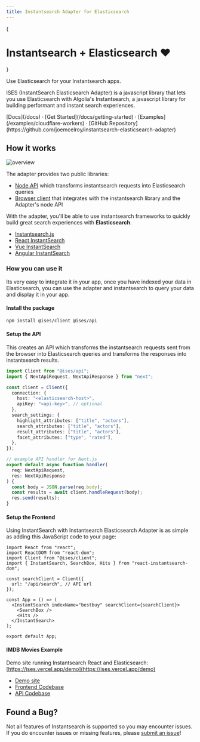 ```yaml
---
title: Instantsearch Adapter for Elasticsearch
---
```



{<h1 className="text-center font-extrabold md:text-5xl mt-8">Instantsearch + Elasticsearch ❤️</h1>}

<Bleed>
  <div className="mx-auto max-w-full w-[880px] text-center px-4 mb-10">
    <p className="text-xl mb-2 text-gray-400 md:!text-2xl">
      Use Elasticsearch for your Instantsearch apps.
    </p>
  </div>
</Bleed>

<p className="text-center">
  ISES (InstantSearch Elasticsearch Adapter) is a javascript library that lets
  you use Elasticsearch with Algolia's Instantsearch, a javascript library for
  building performant and instant search experiences.
</p>

<div className="mt-6 mb-20 text-center">
  [Docs](/docs) · [Get Started](/docs/getting-started) ·
  [Examples](/examples/cloudflare-workers) · [GitHub
  Repository](https://github.com/joemcelroy/instantsearch-elasticsearch-adapter)
</div>

## How it works

![overview](../public/ises-overview.png)

The adapter provides two public libraries:

- [Node API](./reference/api) which transforms instantsearch requests into Elasticsearch queries
- [Browser client](./reference/client) that integrates with the instantsearch library and the Adapter's node API

With the adapter, you'll be able to use instantsearch frameworks to quickly build great search experiences with **Elasticsearch**.

- [Instantsearch.js](https://github.com/algolia/instantsearch.js)
- [React InstantSearch](https://github.com/algolia/react-instantsearch)
- [Vue InstantSearch](https://github.com/algolia/vue-instantsearch)
- [Angular InstantSearch](https://github.com/algolia/angular-instantsearch)

### How you can use it

Its very easy to integrate it in your app, once you have indexed your data in Elasticsearch, you can use the adapter and instantsearch to query your data and display it in your app.

#### Install the package

```bash
npm install @ises/client @ises/api
```

#### Setup the API

This creates an API which transforms the instantsearch requests sent from the browser into Elasticsearch queries and transforms the responses into instantsearch results.

```ts
import Client from "@ises/api";
import { NextApiRequest, NextApiResponse } from "next";

const client = Client({
  connection: {
    host: "<elasticsearch-host>",
    apiKey: "<api-key>", // optional
  },
  search_settings: {
    highlight_attributes: ["title", "actors"],
    search_attributes: ["title", "actors"],
    result_attributes: ["title", "actors"],
    facet_attributes: ["type", "rated"],
  },
});

// example API handler for Next.js
export default async function handler(
  req: NextApiRequest,
  res: NextApiResponse
) {
  const body = JSON.parse(req.body);
  const results = await client.handleRequest(body);
  res.send(results);
}
```

#### Setup the Frontend

Using InstantSearch with Instantsearch Elasticsearch Adapter is as simple as adding this JavaScript code to your page:

```tsx
import React from "react";
import ReactDOM from "react-dom";
import Client from "@ises/client";
import { InstantSearch, SearchBox, Hits } from "react-instantsearch-dom";

const searchClient = Client({
  url: "/api/search", // API url
});

const App = () => (
  <InstantSearch indexName="bestbuy" searchClient={searchClient}>
    <SearchBox />
    <Hits />
  </InstantSearch>
);

export default App;
```

#### IMDB Movies Example

Demo site running Instantsearch React and Elasticsearch: [https://ises.vercel.app/demo](https://ises.vercel.app/demo)

- [Demo site](/demo)
- [Frontend Codebase](https://github.com/joemcelroy/instantsearch-elasticsearch-adapter/tree/main/apps/web/pages/demo.tsx)
- [API Codebase](https://github.com/joemcelroy/instantsearch-elasticsearch-adapter/tree/main/apps/web/pages/api/search.tsx)

## Found a Bug?

Not all features of Instantsearch is supported so you may encounter issues. If you do encounter issues or missing features, please [submit an issue](https://github.com/joemcelroy/instantsearch-elasticsearch-adapter/issues)!
